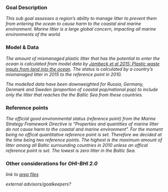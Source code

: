 ### Goal Description

*This sub goal assesses a region's ability to manage litter to prevent them from entering the ocean to cause harm to the coastal and marine environment. Marine litter is a large global concern, impacting all marine environments of the world.* 


### Model & Data

*The amount of mismanaged plastic litter that has the potential to enter the ocean is calculated from model data by [Jambeck et al 2015: Plastic waste inputs from land into the ocean](http://science.sciencemag.org/content/347/6223/768.full.pdf+html). The status is calculated by a country's mismanaged litter in 2015 to the reference point in 2010.* 

*The modelled data have been downweighted for Russia, Germany, Denmark and Sweden (proportion of coastal pop/national pop) to include only the litter that reaches the  the Baltic Sea from these countries.*

### Reference points

*The official good environmental status (reference point) from the Marine Strategy Framework Directive is "Properties and quantities of marine litter do not cause harm to the coastal and marine environment". For the moment being no offical quantitative reference point is set. Therefore we decided at the time being two reference points. The highest is the maximum amount of litter among all Baltic surrounding countries in 2010 unless an offical reference point is set. The lowest is zero litter in the Baltic Sea.*


### Other considerations for _OHI-BHI 2.0_

*link to [prep files](https://github.com/OHI-Science/bhi/blob/draft/baltic2015/prep/CW/trash/tra_prep.md)*

*external advisors/goalkeepers?*
